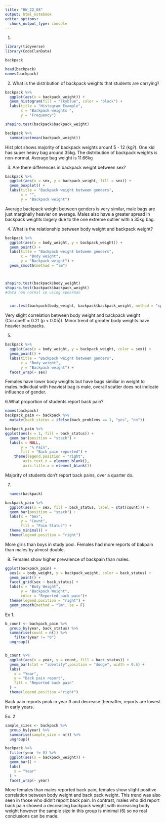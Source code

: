 ```yaml
---
title: "HW_22_08"
output: html_notebook
editor_options: 
  chunk_output_type: console
---
```


1.
```r
library(tidyverse)
library(CodeClanData)

backpack

head(backpack)
names(backpack)
```

2. What is the distribution of backpack weights that students are carrying? 
```r
backpack %>% 
  ggplot(aes(x = backpack_weight)) +
  geom_histogram(fill = "skyblue", color = "black") +
  labs(title = "Histogram Example",
       x = "Backpack weights ",
       y = "Frequency")

shapiro.test(backpack$backpack_weight)

backpack %>% 
  summarise(mean(backpack_weight))


```
Hist plot shows majority of backpack weights arounf 5 - 12 (kg?). One kid has super heavy bag around 35kg. The distribution of backpack weights is non-normal. Average bag weight is 11.66kg

3. Are there differences in backpack weight between sex?
```r
backpack %>% 
  ggplot(aes(x = sex, y = backpack_weight, fill = sex)) +
  geom_boxplot() +
  labs(title = "Backpack weight between genders",
       x = "",
       y = "Backpack weight")
```
Average backpack weight between genders is very similar, male bags are just marginally heavier on average. Males also have a greater spread in backpack weights largely due to the one extreme outlier with a 35kg bag. 

4. What is the relationship between body weight and backpack weight?
```r

backpack %>% 
  ggplot(aes(x = body_weight, y = backpack_weight)) +
  geom_point() +
  labs(title = "Backpack weight between genders",
       x = "Body weight",
       y = "Backpack weight") +
  geom_smooth(method = "lm")



shapiro.test(backpack$body_weight)
shapiro.test(backpack$backpack_weight)
#data non normal so using spearman 

 
  cor.test(backpack$body_weight, backpack$backpack_weight, method = "spearman")

```

Very slight correlation between body weight and backpack weight (Cor.coeff = 0.21 (p < 0.05)). Minor trend of greater body weights have heavier backpacks. 

5.
```r
backpack %>% 
  ggplot(aes(x = body_weight, y = backpack_weight, color = sex)) +
  geom_point() +
  labs(title = "Backpack weight between genders",
       x = "Body weight",
       y = "Backpack weight") +
  facet_wrap(~ sex)


```

Females have lower body weights but have bags similiar in weight to males.Individual with heaviest bag is male, overall scatter does not indicate influence of gender. 

6.What proportion of students report back pain?
```r
names(backpack)
backpack_pain <- backpack %>% 
  mutate(back_status = ifelse(back_problems == 1, "yes", "no"))

backpack_pain %>% 
ggplot(aes(x = 1, fill = back_status)) +
  geom_bar(position = "stack") +
  labs(x = NULL,
       y = "% Pain",
       fill = "Back pain reported") +
    theme(legend.position = "right",
        axis.text.x = element_blank(),
        axis.title.x = element_blank()) 

```
Majority of students don't report back pains, over a quarter do.

7.
```r
  names(backpack)

backpack_pain %>%
  ggplot(aes(x = sex, fill = back_status, label = stat(count))) +
  geom_bar(position = "stack") +
  labs(x = "Sex",
       y = "Count",
       fill = "Pain Status") +
  theme_minimal() +
  theme(legend.position = "right")
```
More girls than boys in study pool. Females had more reports of bakpain than males by almost double. 

8. Females show higher prevalence of backpain than males. 
```r

ggplot(backpack_pain) + 
  aes(x = body_weight, y = backpack_weight, color = back_status) + 
  geom_point() + 
  facet_grid(sex ~ back_status) + 
  labs(x = "Body Weight", 
       y = "Backpack Weight",
       color = "Reported back pain")+
  theme(legend.position = "right") +
  geom_smooth(method = "lm", se = F)


```

Ex 1.
```r
b_count <- backpack_pain %>% 
  group_by(year, back_status) %>% 
  summarise(count = n()) %>% 
    filter(year != "0")
  ungroup()


b_count %>% 
  ggplot(aes(x = year, y = count, fill = back_status)) +
  geom_bar(stat = "identity",position = "dodge", width = 0.6) +
  labs(
    x = "Year",
    y = "Back pain report",
    fill = "Reported back pain"
  ) +
  theme(legend.position ="right")
```
Back pain reports peak in year 3 and decrease thereafter, reports are lowest in early years. 

Ex. 2
```r


sample_sizes <- backpack %>%
  group_by(year) %>%
  summarise(sample_size = n()) %>%
  ungroup()

backpack %>% 
  filter(year != 0) %>% 
  ggplot(aes(x = backpack_weight)) +
  geom_bar() +
  labs(
    x = "Year"
  ) +
  facet_wrap(~ year)
```

More females than males reported back pain, females show slight positive correlation between body weight and back pack weight. This trend was also seen in those who didn't report back pain. In contrast, males who did report back pain showed a decreasing backpack weight with increasing body weight however the sample size in this group is minimal (6) so no real conclusions can be made. 